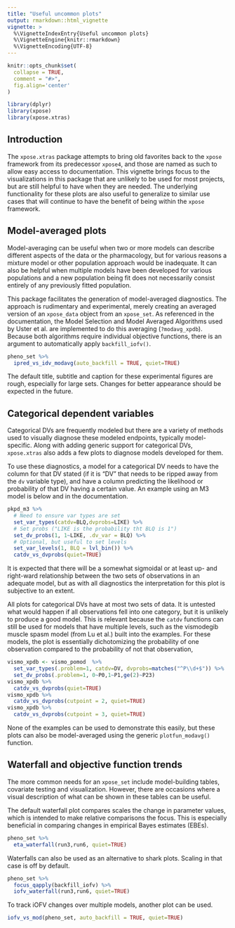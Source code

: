 ```yaml
---
title: "Useful uncommon plots"
output: rmarkdown::html_vignette
vignette: >
  %\VignetteIndexEntry{Useful uncommon plots}
  %\VignetteEngine{knitr::rmarkdown}
  %\VignetteEncoding{UTF-8}
---
```


```r
knitr::opts_chunk$set(
  collapse = TRUE,
  comment = "#>",
  fig.align='center'
)
```

```r
library(dplyr)
library(xpose)
library(xpose.xtras)
```

## Introduction

The `xpose.xtras` package attempts to bring old favorites back to the `xpose` framework from its predecessor `xpose4`, and those are named as such to allow easy access to documentation. This vignette brings focus to the visualizations in this package that are unlikely to be used for most projects, but are still helpful to have when they are needed. The underlying functionality for these plots are also useful to generalize to similar use cases that will continue to have the benefit of being within the `xpose` framework.

## Model-averaged plots

Model-averaging can be useful when two or more models can describe different aspects of the data or the pharmacology, but for various reasons a mixture model or other population approach would be inadequate. It can also be helpful when multiple models have been developed for various populations and a new population being fit does not necessarily consist entirely of any previously fitted population.

This package facilitates the generation of model-averaged diagnostics. The approach is rudimentary and experimental, merely creating an averaged version of an `xpose_data` object from an `xpose_set`. As referenced in the documentation, the Model Selection and Model Averaged Algorithms used by Uster et al. are implemented to do this averaging (`?modavg_xpdb`). Because both algorithms require individual objective functions, there is an argument to automatically apply `backfill_iofv()`. 

```r
pheno_set %>%
  ipred_vs_idv_modavg(auto_backfill = TRUE, quiet=TRUE)
```

The default title, subtitle and caption for these experimental figures are rough, especially for large sets. Changes for better appearance should be expected in the future.

## Categorical dependent variables

Categorical DVs are frequently modeled but there are a variety of methods used to visually diagnose these modeled endpoints, typically model-specific. Along with adding generic support for categorical DVs, `xpose.xtras` also adds a few plots to diagnose models developed for them.

To use these diagnostics, a model for a categorical DV needs to have the column for that DV stated (if it is "DV" that needs to be ripped away from the `dv` variable type), and have a column predicting the likelihood or probability of that DV having a certain value. An example using an M3 model is below and in the documentation.

```r
pkpd_m3 %>%
  # Need to ensure var types are set
  set_var_types(catdv=BLQ,dvprobs=LIKE) %>%
  # Set probs ("LIKE is the probability tht BLQ is 1")
  set_dv_probs(1, 1~LIKE, .dv_var = BLQ) %>%
  # Optional, but useful to set levels
  set_var_levels(1, BLQ = lvl_bin()) %>%
  catdv_vs_dvprobs(quiet=TRUE)
```

It is expected that there will be a somewhat sigmoidal or at least up- and right-ward relationship between the two sets of observations in an adequate model, but as with all diagnostics the interpretation for this plot is subjective to an extent.

All plots for categorical DVs have at most two sets of data. It is untested what would happen if all observations fell into one category, but it is unlikely to produce a good model. This is relevant because the `catdv` functions can still be used for models that have multiple levels, such as the vismodegib muscle spasm model (from Lu et al.) built into the examples. For these models, the plot is essentially dichotomizing the probability of one observation compared to the probability of not that observation,


```r
vismo_xpdb <- vismo_pomod  %>%
  set_var_types(.problem=1, catdv=DV, dvprobs=matches("^P\\d+$")) %>%
  set_dv_probs(.problem=1, 0~P0,1~P1,ge(2)~P23)
vismo_xpdb %>%
  catdv_vs_dvprobs(quiet=TRUE)
vismo_xpdb %>%
  catdv_vs_dvprobs(cutpoint = 2, quiet=TRUE)
vismo_xpdb %>%
  catdv_vs_dvprobs(cutpoint = 3, quiet=TRUE)
```

None of the examples can be used to demonstrate this easily, but these plots can also be model-averaged using the generic `plotfun_modavg()` function.

## Waterfall and objective function trends

The more common needs for an `xpose_set` include model-building tables, covariate testing and visualization. However, there are occasions where a visual description of what can be shown in these tables can be useful.

The default waterfall plot compares scales the change in parameter values, which is intended to make relative comparisons the focus. This is especially beneficial in comparing changes in empirical Bayes estimates (EBEs).

```r
pheno_set %>%
  eta_waterfall(run3,run6, quiet=TRUE)
```

Waterfalls can also be used as an alternative to shark plots. Scaling in that case is off by default.

```r
pheno_set %>%
  focus_qapply(backfill_iofv) %>%
  iofv_waterfall(run3,run6, quiet=TRUE)
```

To track iOFV changes over multiple models, another plot can be used.

```r
iofv_vs_mod(pheno_set, auto_backfill = TRUE, quiet=TRUE)
```
